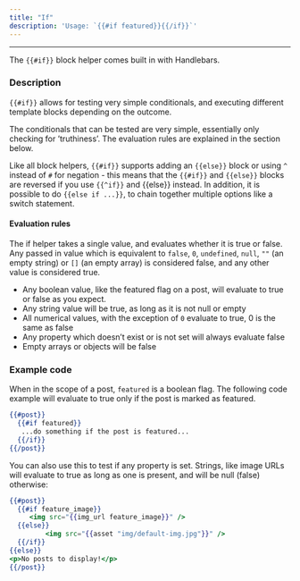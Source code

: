 ```yaml
---
title: "If"
description: 'Usage: `{{#if featured}}{{/if}}`'
---
```


***

The `{{#if}}` block helper comes built in with Handlebars.

### Description

`{{#if}}` allows for testing very simple conditionals, and executing different template blocks depending on the outcome.

The conditionals that can be tested are very simple, essentially only checking for ’truthiness’. The evaluation rules are explained in the section below.

Like all block helpers, `{{#if}}` supports adding an `{{else}}` block or using `^` instead of `#` for negation - this means that the `{{#if}}` and `{{else}}` blocks are reversed if you use `{{^if}}` and \{\{else}} instead. In addition, it is possible to do `{{else if ...}}`, to chain together multiple options like a switch statement.

#### Evaluation rules

The if helper takes a single value, and evaluates whether it is true or false. Any passed in value which is equivalent to `false`, `0`, `undefined`, `null`, `""` (an empty string) or `[]` (an empty array) is considered false, and any other value is considered true.

* Any boolean value, like the featured flag on a post, will evaluate to true or false as you expect.
* Any string value will be true, as long as it is not null or empty
* All numerical values, with the exception of `0` evaluate to true, 0 is the same as false
* Any property which doesn’t exist or is not set will always evaluate false
* Empty arrays or objects will be false

### Example code

When in the scope of a post, `featured` is a boolean flag. The following code example will evaluate to true only if the post is marked as featured.

```handlebars
{{#post}}
  {{#if featured}}
   ...do something if the post is featured...
  {{/if}}
{{/post}}
```

You can also use this to test if any property is set. Strings, like image URLs will evaluate to true as long as one is present, and will be null (false) otherwise:

```handlebars
{{#post}}
  {{#if feature_image}}
     <img src="{{img_url feature_image}}" />
  {{else}}
		 <img src="{{asset "img/default-img.jpg"}}" />
  {{/if}}
{{else}}
<p>No posts to display!</p>
{{/post}}
```